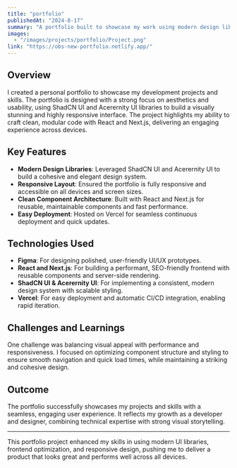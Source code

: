 ```yaml
---
title: "portfolio"
publishedAt: "2024-8-17"
summary: "A portfolio built to showcase my work using modern design libraries such as ShadCN UI and Acerernity UI, creating a beautiful and stunning presentation that highlights my skills as a developer."
images:
  - "/images/projects/portfolio/Project.png"
link: "https://obs-new-portfolio.netlify.app/"
---
```


## Overview

I created a personal portfolio to showcase my development projects and skills. The portfolio is designed with a strong focus on aesthetics and usability, using ShadCN UI and Acerernity UI libraries to build a visually stunning and highly responsive interface. The project highlights my ability to craft clean, modular code with React and Next.js, delivering an engaging experience across devices.

## Key Features

- **Modern Design Libraries**: Leveraged ShadCN UI and Acerernity UI to build a cohesive and elegant design system.
- **Responsive Layout**: Ensured the portfolio is fully responsive and accessible on all devices and screen sizes.
- **Clean Component Architecture**: Built with React and Next.js for reusable, maintainable components and fast performance.
- **Easy Deployment**: Hosted on Vercel for seamless continuous deployment and quick updates.

## Technologies Used

- **Figma**: For designing polished, user-friendly UI/UX prototypes.
- **React and Next.js**: For building a performant, SEO-friendly frontend with reusable components and server-side rendering.
- **ShadCN UI & Acerernity UI**: For implementing a consistent, modern design system with scalable styling.
- **Vercel**: For easy deployment and automatic CI/CD integration, enabling rapid iteration.

## Challenges and Learnings

One challenge was balancing visual appeal with performance and responsiveness. I focused on optimizing component structure and styling to ensure smooth navigation and quick load times, while maintaining a striking and cohesive design.

## Outcome

The portfolio successfully showcases my projects and skills with a seamless, engaging user experience. It reflects my growth as a developer and designer, combining technical expertise with strong visual storytelling.

---

This portfolio project enhanced my skills in using modern UI libraries, frontend optimization, and responsive design, pushing me to deliver a product that looks great and performs well across all devices.
